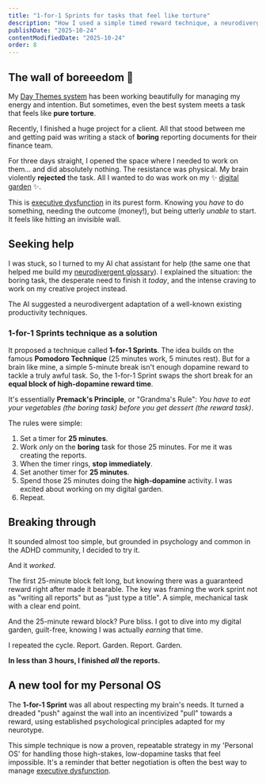 ```yaml
---
title: "1-for-1 Sprints for tasks that feel like torture"
description: "How I used a simple timed reward technique, a neurodivergent take on Pomodoro, to break through executive dysfunction and finish boring reports."
publishDate: "2025-10-24"
contentModifiedDate: "2025-10-24"
order: 8
---
```


## The wall of boreeedom &#129393;

My [Day Themes system](/feed/5-day-themes-system/) has been working beautifully for managing my energy and intention. But sometimes, even the best system meets a task that feels like **pure torture**.

Recently, I finished a huge project for a client. All that stood between me and getting paid was writing a stack of **boring** reporting documents for their finance team.

For three days straight, I opened the space where I needed to work on them... and did absolutely nothing. The resistance was physical. My brain violently **rejected** the task. All I wanted to do was work on my &#10024; [digital garden](/feed/2-why-im-building-a-digital-garden/) &#10024;.

This is [executive dysfunction](/feed/4-neurodivergent-glossary/#executive-dysfunction) in its purest form. Knowing you _have_ to do something, needing the outcome (money!), but being utterly _unable_ to start. It feels like hitting an invisible wall.

## Seeking help

I was stuck, so I turned to my AI chat assistant for help (the same one that helped me build my [neurodivergent glossary](/feed/4-neurodivergent-glossary/)). I explained the situation: the boring task, the desperate need to finish it _today_, and the intense craving to work on my creative project instead.

The AI suggested a neurodivergent adaptation of a well-known existing productivity techniques.

### 1-for-1 Sprints technique as a solution

It proposed a technique called **1-for-1 Sprints**. The idea builds on the famous **Pomodoro Technique** (25 minutes work, 5 minutes rest). But for a brain like mine, a simple 5-minute break isn't enough dopamine reward to tackle a truly awful task. So, the 1-for-1 Sprint swaps the short break for an **equal block of high-dopamine reward time**.

It's essentially **Premack's Principle**, or "Grandma's Rule": _You have to eat your vegetables (the boring task) before you get dessert (the reward task)_.

The rules were simple:

1.  Set a timer for **25 minutes**.
2.  Work _only_ on the **boring** task for those 25 minutes. For me it was creating the reports.
3.  When the timer rings, **stop immediately**.
4.  Set another timer for **25 minutes**.
5.  Spend those 25 minutes doing the **high-dopamine** activity. I was excited about working on my digital garden.
6.  Repeat.

## Breaking through

It sounded almost too simple, but grounded in psychology and common in the ADHD community, I decided to try it.

And it _worked_.

The first 25-minute block felt long, but knowing there was a guaranteed reward right after made it bearable. The key was framing the work sprint not as "writing all reports" but as "just type a title". A simple, mechanical task with a clear end point.

And the 25-minute reward block? Pure bliss. I got to dive into my digital garden, guilt-free, knowing I was actually _earning_ that time.

I repeated the cycle. Report. Garden. Report. Garden.

**In less than 3 hours, I finished _all_ the reports.**

## A new tool for my Personal&nbsp;OS

The **1-for-1 Sprint** was all about respecting my brain's needs. It turned a dreaded "push" against the wall into an incentivized "pull" towards a reward, using established psychological principles adapted for my neurotype.

This simple technique is now a proven, repeatable strategy in my 'Personal OS' for handling those high-stakes, low-dopamine tasks that feel impossible. It's a reminder that better negotiation is often the best way to manage [executive dysfunction](/feed/4-neurodivergent-glossary/#executive-dysfunction).
